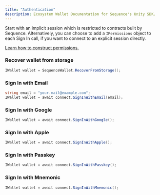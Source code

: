 ---
title: "Authentication"
description: Ecosystem Wallet Documentation for Sequence's Unity SDK.
---

Start with an implicit session which is restricted to contracts built by Sequence.
Alternatively, you can choose to add a `IPermissions` object to each Sign In call, if you want to connect to an
explicit session directly.

[Learn how to construct permissions.](/sdk/unity/ecosystem-wallet/permissions)

### Recover wallet from storage

```csharp
IWallet wallet = SequenceWallet.RecoverFromStorage();
```

### Sign In with Email

```csharp
string email = "your.mail@example.com";
IWallet wallet = await connect.SignInWithEmail(email);
```

### Sign In with Google

```csharp
IWallet wallet = await connect.SignInWithGoogle();
```

### Sign In with Apple

```csharp
IWallet wallet = await connect.SignInWithApple();
```

### Sign In with Passkey

```csharp
IWallet wallet = await connect.SignInWithPasskey();
```

### Sign In with Mnemonic

```csharp
IWallet wallet = await connect.SignInWithMnemonic();
```
